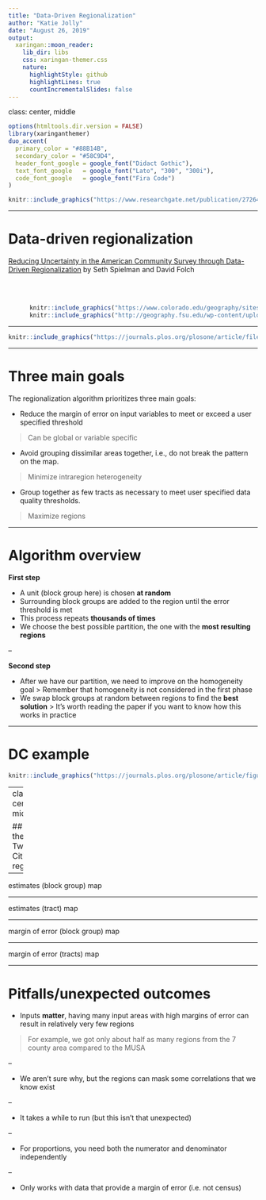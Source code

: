 ```yaml
---
title: "Data-Driven Regionalization"
author: "Katie Jolly"
date: "August 26, 2019"
output:
  xaringan::moon_reader:
    lib_dir: libs
    css: xaringan-themer.css
    nature:
      highlightStyle: github
      highlightLines: true
      countIncrementalSlides: false
---
```

class: center, middle

```r
options(htmltools.dir.version = FALSE)
library(xaringanthemer)
duo_accent(
  primary_color = "#88B14B",
  secondary_color = "#58C9D4",
  header_font_google = google_font("Didact Gothic"),
  text_font_google   = google_font("Lato", "300", "300i"),
  code_font_google   = google_font("Fira Code")
)
```

```r
knitr::include_graphics("https://www.researchgate.net/publication/272645578/figure/fig1/AS:668932142804999@1536497259519/Hierarchy-of-census-geographic-entities.jpg")
```


---


# Data-driven regionalization

[Reducing Uncertainty in the American Community Survey through Data-Driven Regionalization](https://journals.plos.org/plosone/article?id=10.1371/journal.pone.0115626) by Seth Spielman and David Folch

<br>
<br>
```r
      knitr::include_graphics("https://www.colorado.edu/geography/sites/default/files/styles/large_square_thumbnail/public/people/seth_spielman.jpg?itok=1bLYlWA2")
      knitr::include_graphics("http://geography.fsu.edu/wp-content/uploads/2015/07/david_folch_color-512x512.jpg")
```

---

```r
knitr::include_graphics("https://journals.plos.org/plosone/article/file?id=10.1371/journal.pone.0115626.g001&type=large")
```

---

# Three main goals

The regionalization algorithm prioritizes three main goals:

* Reduce the margin of error on input variables to meet or exceed a user specified threshold

> Can be global or variable specific

* Avoid grouping dissimilar areas together, i.e., do not break the pattern on the map.

> Minimize intraregion heterogeneity

* Group together as few tracts as necessary to meet user specified data quality thresholds.

> Maximize regions

---

# Algorithm overview


**First step**


* A unit (block group here) is chosen **at random**
* Surrounding block groups are added to the region until the error threshold is met
* This process repeats **thousands of times**
* We choose the best possible partition, the one with the **most resulting regions**

--

**Second step**

* After we have our partition, we need to improve on the homogeneity goal
> Remember that homogeneity is not considered in the first phase
* We swap block groups at random between regions to find the **best solution**
> It's worth reading the paper if you want to know how this works in practice

---

# DC example

```r
knitr::include_graphics("https://journals.plos.org/plosone/article/figure/image?size=inline&id=10.1371/journal.pone.0115626.g002")
```


---
class: center, middle

## In the Twin Cities region

---

estimates (block group) map

---

estimates (tract) map

---

margin of error (block group) map

---

margin of error (tracts) map

---

# Pitfalls/unexpected outcomes

* Inputs **matter**, having many input areas with high margins of error can result in relatively very few regions

> For example, we got only about half as many regions from the 7 county area compared to the MUSA

--

* We aren't sure why, but the regions can mask some correlations that we know exist

--

* It takes a while to run (but this isn't that unexpected)

--

* For proportions, you need both the numerator and denominator independently

--

* Only works with data that provide a margin of error (i.e. not census)